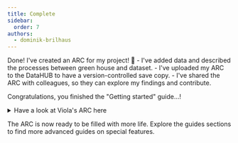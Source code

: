 ```yaml
---
title: Complete
sidebar:
  order: 7
authors:
  - dominik-brilhaus
---
```



<ViolaSays>
Done! I've created an ARC for my project! 🥳
- I've added data and described the processes between green house and dataset. 
- I've uploaded my ARC to the DataHUB to have a version-controlled save copy. 
- I've shared the ARC with colleagues, so they can explore my findings and contribute. 
</ViolaSays>

Congratulations, you finished the "Getting started" guide...!


<details>
<summary>Have a look at Viola's ARC here</summary>

<ViolasARCFinal />

</details>

The ARC is now ready to be filled with more life.
Explore the guides sections to find more advanced guides on special features. 






